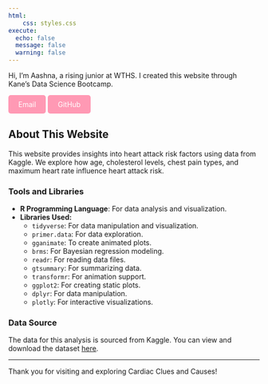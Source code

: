 ```yaml
---
html:
    css: styles.css
execute: 
  echo: false
  message: false
  warning: false
---
```

Hi, I'm Aashna, a rising junior at WTHS. I created this website through Kane's Data Science Bootcamp.


<div>
  <a href="mailto:aashnapatel2008@gmail.com" class="about-btn">
    Email
  </a>
  <a href="https://github.com/aashna-a-patel" class="about-btn">
    GitHub
  </a>
</div>

<style>
/* Custom styles for buttons */
.about-btn {
    background-color: #ff99b4;
    color: white;
    border: none;
    padding: 10px 20px;
    cursor: pointer;
    border-radius: 5px;
    transition: background-color 0.3s;
    text-decoration: none;
    display: inline-block;
}

.about-btn:hover {
    background-color: #eb547c;
    color: white;
}
</style>

## About This Website

This website provides insights into heart attack risk factors using data from Kaggle. We explore how age, cholesterol levels, chest pain types, and maximum heart rate influence heart attack risk.

### Tools and Libraries

- **R Programming Language**: For data analysis and visualization.
- **Libraries Used:**
  - `tidyverse`: For data manipulation and visualization.
  - `primer.data`: For data exploration.
  - `gganimate`: To create animated plots.
  - `brms`: For Bayesian regression modeling.
  - `readr`: For reading data files.
  - `gtsummary`: For summarizing data.
  - `transformr`: For animation support.
  - `ggplot2`: For creating static plots.
  - `dplyr`: For data manipulation.
  - `plotly`: For interactive visualizations.

### Data Source

The data for this analysis is sourced from Kaggle. You can view and download the dataset [here](https://www.kaggle.com/datasets/rashikrahmanpritom/heart-attack-analysis-prediction-dataset).

---

Thank you for visiting and exploring Cardiac Clues and Causes!

